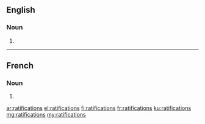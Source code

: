 ==English==

===Noun===
{{head|en|noun plural form}}

# {{plural of|ratification|lang=en}}

----

==French==

===Noun===
{{head|fr|noun plural form|g=f}}

# {{plural of|ratification|lang=fr}}

[[ar:ratifications]]
[[el:ratifications]]
[[fi:ratifications]]
[[fr:ratifications]]
[[ku:ratifications]]
[[mg:ratifications]]
[[my:ratifications]]